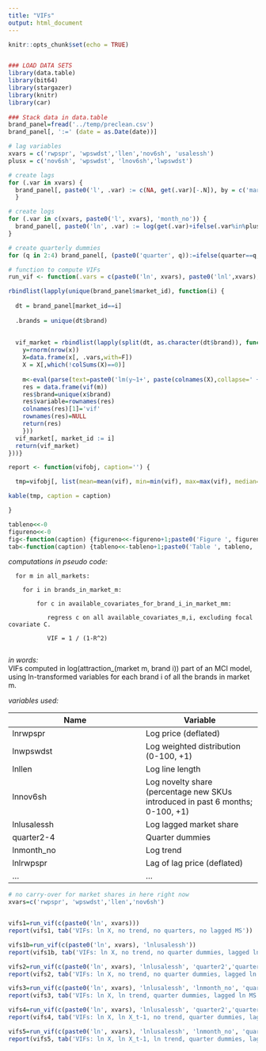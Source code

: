 ```yaml
---
title: "VIFs"
output: html_document
---
```


```r
knitr::opts_chunk$set(echo = TRUE)


### LOAD DATA SETS
library(data.table)
library(bit64)
library(stargazer)
library(knitr)
library(car)
  
### Stack data in data.table
brand_panel=fread('../temp/preclean.csv')
brand_panel[, ':=' (date = as.Date(date))]

# lag variables
xvars = c('rwpspr', 'wpswdst','llen','nov6sh', 'usalessh')
plusx = c('nov6sh', 'wpswdst', 'lnov6sh','lwpswdst')

# create lags
for (.var in xvars) {
  brand_panel[, paste0('l', .var) := c(NA, get(.var)[-.N]), by = c('market_id')]
  }

# create logs
for (.var in c(xvars, paste0('l', xvars), 'month_no')) {
  brand_panel[, paste0('ln', .var) := log(get(.var)+ifelse(.var%in%plusx, 1,0)), by = c('market_id')]
}

# create quarterly dummies
for (q in 2:4) brand_panel[, (paste0('quarter', q)):=ifelse(quarter==q, 1, 0)]

# function to compute VIFs
run_vif <- function(.vars = c(paste0('ln', xvars), paste0('lnl',xvars), 'lnmonth_no', 'quarter2','quarter3','quarter4')) {

rbindlist(lapply(unique(brand_panel$market_id), function(i) {
    
  dt = brand_panel[market_id==i]
  
  .brands = unique(dt$brand)
  
 
  vif_market = rbindlist(lapply(split(dt, as.character(dt$brand)), function(x) {
    y=rnorm(nrow(x))
    X=data.frame(x[, .vars,with=F])
    X = X[,which(!colSums(X)==0)]
    
    m<-eval(parse(text=paste0('lm(y~1+', paste(colnames(X),collapse=' + '), ', data = X)')))
    res = data.frame(vif(m))
    res$brand=unique(x$brand)
    res$variable=rownames(res)
    colnames(res)[1]='vif'
    rownames(res)=NULL
    return(res)
    }))
  vif_market[, market_id := i]
  return(vif_market)
}))}

report <- function(vifobj, caption='') {

  tmp=vifobj[, list(mean=mean(vif), min=min(vif), max=max(vif), median=median(vif), perc_below6=length(which(vif<=6))/.N,perc_below10=length(which(vif<=10))/.N),by=c('variable')]

kable(tmp, caption = caption)

}

tableno<<-0
figureno<<-0
fig<-function(caption) {figureno<<-figureno+1;paste0('Figure ', figureno, ': ', caption)}
tab<-function(caption) {tableno<<-tableno+1;paste0('Table ', tableno, ': ', caption)}

```

*computations in pseudo code:*
```
  for m in all_markets:

    for i in brands_in_market_m:
    
        for c in available_covariates_for_brand_i_in_market_mm:
        
           regress c on all available_covariates_m,i, excluding focal covariate C.
           
           VIF = 1 / (1-R^2)
           
```

*in words:*        
VIFs computed in log(attraction_(market m, brand i)) part of an MCI model, using ln-transformed variables
for each brand i of all the brands in market m.

*variables used:*

Name            | Variable
--------------- | -------------
lnrwpspr        | Log price (deflated)
lnwpswdst       | Log weighted distribution (0-100, +1)
lnllen          | Log line length
lnnov6sh        | Log novelty share (percentage new SKUs introduced in past 6 months; 0-100, +1)
lnlusalessh     | Log lagged market share
quarter2-4      | Quarter dummies
lnmonth_no      | Log trend
lnlrwpspr       | Lag of lag price (deflated)
...             | ...

<!-- -->

```r

# no carry-over for market shares in here right now
xvars=c('rwpspr', 'wpswdst','llen','nov6sh')


vifs1=run_vif(c(paste0('ln', xvars)))
report(vifs1, tab('VIFs: ln X, no trend, no quarters, no lagged MS'))

vifs1b=run_vif(c(paste0('ln', xvars), 'lnlusalessh'))
report(vifs1b, tab('VIFs: ln X, no trend, no quarter dummies, lagged ln MS'))

vifs2=run_vif(c(paste0('ln', xvars), 'lnlusalessh', 'quarter2','quarter3','quarter4'))
report(vifs2, tab('VIFs: ln X, no trend, no quarter dummies, lagged ln MS'))

vifs3=run_vif(c(paste0('ln', xvars), 'lnlusalessh', 'lnmonth_no', 'quarter2','quarter3','quarter4'))
report(vifs3, tab('VIFs: ln X, ln trend, quarter dummies, lagged ln MS'))

vifs4=run_vif(c(paste0('ln', xvars), 'lnlusalessh', 'quarter2','quarter3','quarter4', paste0('lnl',xvars)))
report(vifs4, tab('VIFs: ln X, ln X_t-1, no trend, quarter dummies, lagged ln MS'))

vifs5=run_vif(c(paste0('ln', xvars), 'lnlusalessh', 'lnmonth_no', 'quarter2','quarter3','quarter4', paste0('lnl',xvars)))
report(vifs5, tab('VIFs: ln X, ln X_t-1, ln trend, quarter dummies, lagged ln MS'))

```
